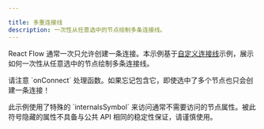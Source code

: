 ```yaml
---

title: 多重连接线
description: 一次性从任意选中的节点绘制多条连接线。
---
```


React Flow 通常一次只允许创建一条连接。本示例基于[自定义连接线](/examples/edges/custom-connectionline)示例，展示如何一次性从任意选中的节点绘制多条连接线。

<Callout type="info">
  请注意 `onConnect` 处理函数。如果忘记包含它，即使选中了多个节点也只会创建一条连接！
</Callout>

<RemoteCodeViewer
  route="examples/edges/multi-connection-line"
  framework="react"
/>

<Callout type="warning">
  此示例使用了特殊的 `internalsSymbol` 来访问通常不需要访问的节点属性。被此符号隐藏的属性不具备与公共 API 相同的稳定性保证，请谨慎使用。
</Callout>
